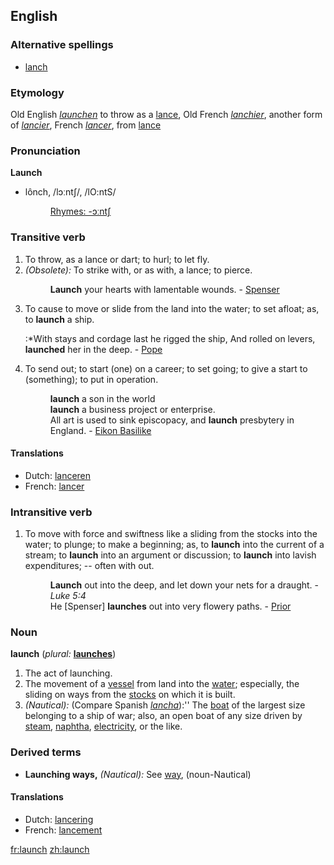 ==English==

===Alternative spellings===
* [[lanch]]

===Etymology===
Old English ''[[launchen]]'' to throw as a [[lance]], Old French ''[[lanchier]]'', another form of ''[[lancier]]'', French ''[[lancer]]'', from [[lance]]

===Pronunciation===
'''Launch'''
*lônch, /lɔːntʃ/, /lO:ntS/
*:[[Rhymes:English:-ɔːntʃ|Rhymes: -ɔːntʃ]]

===Transitive verb===
{{en-infl-reg-sibilant|launch||}}
# To throw, as a lance or dart; to hurl; to let fly.
# ''(Obsolete):'' To strike with, or as with, a lance; to pierce.
#:'''Launch''' your hearts with lamentable wounds. - [[Spenser]]
# To cause to move or slide from the land into the water; to set afloat; as, to '''launch''' a ship.
#:*With stays and cordage last he rigged the ship, And rolled on levers, '''launched''' her in the deep. - [[Pope]]
# To send out; to start (one) on a career; to set going; to give a start to (something); to put in operation.
#: '''launch''' a son in the world
#: '''launch''' a business project or enterprise.
#: All art is used to sink episcopacy, and '''launch''' presbytery in England. - [[Eikon Basilike]]

====Translations====
*Dutch: [[lanceren]]
*French: [[lancer]]

===Intransitive verb===
{{en-infl-reg-sibilant|launch||}}
# To move with force and swiftness like a sliding from the stocks into the water; to plunge; to make a beginning; as, to '''launch''' into the current of a stream; to '''launch''' into an argument or discussion; to '''launch''' into lavish expenditures; -- often with out.
#:'''Launch''' out into the deep, and let down your nets for a draught. - ''Luke 5:4''
#:He [Spenser] '''launches''' out into very flowery paths. - [[Prior]]

===Noun===
'''launch'''  (''plural:'' '''[[launches]]''')
# The act of launching.
# The movement of a [[vessel]] from land into the [[water]]; especially, the sliding on ways from the [[stocks]] on which it is built.
# ''(Nautical):'' (Compare Spanish ''[[lancha]]''):'' The [[boat]] of the largest size belonging to a ship of war; also, an open boat of any size driven by [[steam]], [[naphtha]], [[electricity]], or the like. 

===Derived terms===
*'''Launching ways,''' ''(Nautical):'' See [[way]], (noun-Nautical)

====Translations====
*Dutch: [[lancering]] {{f}}
*French: [[lancement]] {{m}}

[[fr:launch]]
[[zh:launch]]